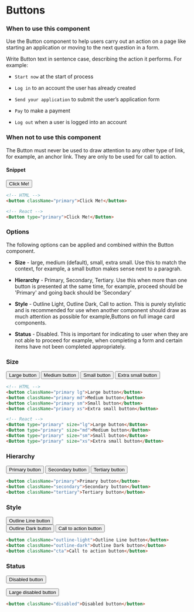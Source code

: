 

<Meta title="Components/Interactions/Buttons" component="Button" />

# Buttons

### When to use this component

Use the Button component to help users carry out an action on a page like starting an application or moving to the next question in a form.

Write Button text in sentence case, describing the action it performs. For example:

- `Start now` at the start of process

- `Log in` to an account the user has already created

- `Send your application` to submit the user’s application form

- `Pay` to make a payment

- `Log out` when a user is logged into an account

### When not to use this component

The Button must never be used to draw attention to any other type of link, for example, an anchor link. They are only to be used for call to action.

#### Snippet

<button className="primary">Click Me!</button>

```HTML
<!-- HTML -->
<button className="primary">Click Me!</button>

<!-- React -->
<Button type="primary">Click Me!</Button>
```

### Options

The following options can be applied and combined within the Button component.

- **Size** - large, medium (default), small, extra small. Use this to match the context, for example, a small button makes sense next to a paragrah.

- **Hierarchy** - Primary, Secondary, Tertiary. Use this when more than one button is presented at the same time, for example, proceed should be 'Primary' and going back should be 'Secondary'

- **Style** - Outline Light, Outline Dark, Call to action. This is purely stylistic and is recommended for use when another component should draw as much attention as possible for example,Buttons on full image card components.

- **Status** - Disabled. This is important for indicating to user when they are not able to proceed for example, when completing a form and certain items have not been completed appropriately.

### Size

<button className="primary lg">Large button</button>
<button className="primary md">Medium button</button>
<button className="primary sm">Small button</button>
<button className="primary xs">Extra small button</button>

```HTML
<!-- HTML -->
<button className="primary lg">Large button</button>
<button className="primary md">Medium button</button>
<button className="primary sm">Small button</button>
<button className="primary xs">Extra small button</button>

<!-- React -->
<Button type="primary" size="lg">Large button</Button>
<Button type="primary" size="md">Medium button</Button>
<Button type="primary" size="sm">Small button</Button>
<Button type="primary" size="xs">Extra small button</Button>

```

### Hierarchy

<button className="primary">Primary button</button>
<button className="secondary">Secondary button</button>
<button className="tertiary">Tertiary button</button>

```HTML
<button className="primary">Primary button</button>
<button className="secondary">Secondary button</button>
<button className="tertiary">Tertiary button</button>
```

### Style

<div className="button-outline-background" style={{backgroundColor: "#444444", display: "inline-block", padding: "1rem"}}>
    <button className="outline-light">Outline Line button</button>
</div>
<button className="outline-dark">Outline Dark button</button>
<button className="cta">Call to action button</button>

```HTML
<button className="outline-light">Outline Line button</button>
<button className="outline-dark">Outline Dark button</button>
<button className="cta">Call to action button</button>
```

### Status

<button className="disabled">Disabled button</button>

<Button size="lg" enabled={false}>Large disabled button</Button>

```HTML
<button className="disabled">Disabled button</button>
```
